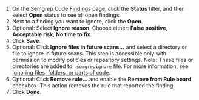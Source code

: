 1. On the Semgrep Code [Findings](https://semgrep.dev/orgs/-/findings?tab=open) page, click the **Status** filter, and then select **Open** status to see all open findings.
1. Next to a finding you want to ignore, click the **Open**.
1. Optional: Select **Ignore reason**. Choose either: **False positive**, **Acceptable risk**, **No time to fix**.
1. Click **Save**.
1. Optional: Click <i class="fa-regular fa-chevron-down"></i> **Ignore files in future scans...** and select a directory or file to ignore in future scans. This step is accessible only with permission to modify policies or repository settings. Note: These files or directories are added to `.semgrepignore` file. For more information, see [Ignoring files, folders, or parts of code](/ignoring-files-folders-code/).
1. Optional: Click <i class="fa-regular fa-chevron-down"></i> **Remove rule...** and enable the **Remove from Rule board** checkbox. This action removes the rule that reported the finding.
1. Click **Done**.
